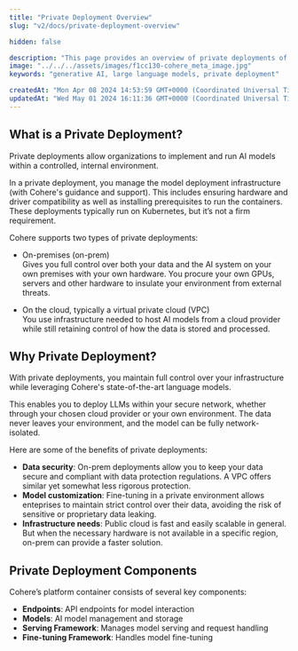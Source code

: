 ```yaml
---
title: "Private Deployment Overview"
slug: "v2/docs/private-deployment-overview"

hidden: false

description: "This page provides an overview of private deployments of Cohere's models."
image: "../../../assets/images/f1cc130-cohere_meta_image.jpg"  
keywords: "generative AI, large language models, private deployment"

createdAt: "Mon Apr 08 2024 14:53:59 GMT+0000 (Coordinated Universal Time)"
updatedAt: "Wed May 01 2024 16:11:36 GMT+0000 (Coordinated Universal Time)"
---
```


## What is a Private Deployment?

Private deployments allow organizations to implement and run AI models within a controlled, internal environment. 

In a private deployment, you manage the model deployment infrastructure (with Cohere's guidance and support). This includes ensuring hardware and driver compatibility as well as installing prerequisites to run the containers. These deployments typically run on Kubernetes, but it’s not a firm requirement.

Cohere supports two types of private deployments:

- On-premises (on-prem)
<br/>Gives you full control over both your data and the AI system on your own premises with your own hardware. You procure your own GPUs, servers and other hardware to insulate your environment from external threats.

- On the cloud, typically a virtual private cloud (VPC)
<br/>You use infrastructure needed to host AI models from a cloud provider while still retaining control of how the data is stored and processed.

## Why Private Deployment?

With private deployments, you maintain full control over your infrastructure while leveraging Cohere's state-of-the-art language models.

This enables you to deploy LLMs within your secure network, whether through your chosen cloud provider or your own environment. The data never leaves your environment, and the model can be fully network-isolated.

Here are some of the benefits of private deployments:

- **Data security**: On-prem deployments allow you to keep your data secure and compliant with data protection regulations. A VPC offers similar yet somewhat less rigorous protection.
- **Model customization**: Fine-tuning in a private environment allows enteprises to maintain strict control over their data, avoiding the risk of sensitive or proprietary data leaking.
- **Infrastructure needs**: Public cloud is fast and easily scalable in general. But when the necessary hardware is not available in a specific region, on-prem can provide a faster solution.

## Private Deployment Components

Cohere’s platform container consists of several key components:
- **Endpoints**: API endpoints for model interaction
- **Models**: AI model management and storage
- **Serving Framework**: Manages model serving and request handling
- **Fine-tuning Framework**: Handles model fine-tuning

